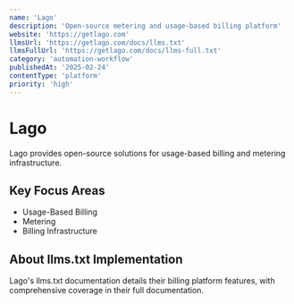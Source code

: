 ```yaml
---
name: 'Lago'
description: 'Open-source metering and usage-based billing platform'
website: 'https://getlago.com'
llmsUrl: 'https://getlago.com/docs/llms.txt'
llmsFullUrl: 'https://getlago.com/docs/llms-full.txt'
category: 'automation-workflow'
publishedAt: '2025-02-24'
contentType: 'platform'
priority: 'high'
---
```


# Lago

Lago provides open-source solutions for usage-based billing and metering infrastructure.

## Key Focus Areas

- Usage-Based Billing
- Metering
- Billing Infrastructure

## About llms.txt Implementation

Lago's llms.txt documentation details their billing platform features, with comprehensive coverage in their full documentation.

